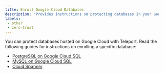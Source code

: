 ```yaml
---
title: Enroll Google Cloud Databases
description: "Provides instructions on protecting databases in your Google Cloud-managed infrastructure with Teleport."
labels:
 - other
 - zero-trust
---
```


You can protect databases hosted on Google Cloud with Teleport. Read the
following guides for instructions on enrolling a specific database:

- [PostgreSQL on Google Cloud SQL](postgres-cloudsql.mdx)
- [MySQL on Google Cloud SQL](mysql-cloudsql.mdx)
- [Cloud Spanner](spanner.mdx)
